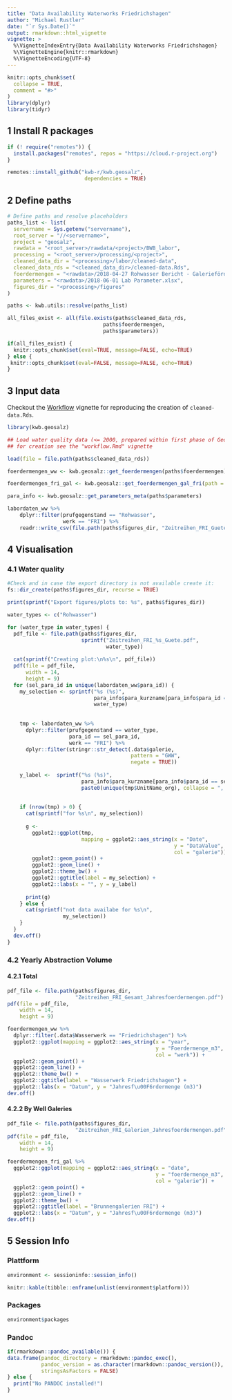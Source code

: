 ```yaml
---
title: "Data Availability Waterworks Friedrichshagen"
author: "Michael Rustler"
date: "`r Sys.Date()`"
output: rmarkdown::html_vignette
vignette: >
  %\VignetteIndexEntry{Data Availability Waterworks Friedrichshagen}
  %\VignetteEngine{knitr::rmarkdown}
  %\VignetteEncoding{UTF-8}
---
```


```r
knitr::opts_chunk$set(
  collapse = TRUE,
  comment = "#>"
)
library(dplyr)
library(tidyr)
```

## 1 Install R packages

```r
if (! require("remotes")) {
  install.packages("remotes", repos = "https://cloud.r-project.org")
}

remotes::install_github("kwb-r/kwb.geosalz", 
                         dependencies = TRUE)
```

## 2 Define paths

```r
# Define paths and resolve placeholders
paths_list <- list(
  servername = Sys.getenv("servername"),
  root_server = "//<servername>",
  project = "geosalz",
  rawdata = "<root_server>/rawdata/<project>/BWB_labor",
  processing = "<root_server>/processing/<project>",
  cleaned_data_dir = "<processing>/labor/cleaned-data",
  cleaned_data_rds = "<cleaned_data_dir>/cleaned-data.Rds",
  foerdermengen = "<rawdata>/2018-04-27 Rohwasser Bericht - Galeriefördermengen.xlsx",
  parameters = "<rawdata>/2018-06-01 Lab Parameter.xlsx",
  figures_dir = "<processing>/figures"
)

paths <- kwb.utils::resolve(paths_list)

```

```r
all_files_exist <- all(file.exists(paths$cleaned_data_rds,
                               paths$foerdermengen,
                               paths$parameters))

if(all_files_exist) {
  knitr::opts_chunk$set(eval=TRUE, message=FALSE, echo=TRUE)
} else {
 knitr::opts_chunk$set(eval=FALSE, message=FALSE, echo=TRUE)
}
```


## 3 Input data

Checkout the [Workflow](../workflow/) vignette for reproducing the creation of 
`cleaned-data.Rds`.

```r
library(kwb.geosalz)

## Load water quality data (<= 2000, prepared within first phase of Geosalz project!)
## for creation see the "workflow.Rmd" vignette

load(file = file.path(paths$cleaned_data_rds))

foerdermengen_ww <- kwb.geosalz::get_foerdermengen(paths$foerdermengen)

foerdermengen_fri_gal <- kwb.geosalz::get_foerdermengen_gal_fri(path = paths$foerdermengen)

para_info <- kwb.geosalz::get_parameters_meta(paths$parameters)

labordaten_ww %>%
    dplyr::filter(prufgegenstand == "Rohwasser",
                  werk == "FRI") %>% 
    readr::write_csv(file.path(paths$figures_dir, "Zeitreihen_FRI_Guete.csv"))

```

## 4 Visualisation


### 4.1 Water quality


```r
#Check and in case the export directory is not available create it:
fs::dir_create(paths$figures_dir, recurse = TRUE)

print(sprintf("Export figures/plots to: %s", paths$figures_dir))

water_types <- c("Rohwasser")

for (water_type in water_types) {
  pdf_file <- file.path(paths$figures_dir,
                        sprintf("Zeitreihen_FRI_%s_Guete.pdf",
                                water_type))
  
  cat(sprintf("Creating plot:\n%s\n", pdf_file))
  pdf(file = pdf_file,
      width = 14,
      height = 9)
  for (sel_para_id in unique(labordaten_ww$para_id)) {
    my_selection <- sprintf("%s (%s)",
                            para_info$para_kurzname[para_info$para_id == sel_para_id],
                            water_type)
    
    
    tmp <- labordaten_ww %>%
      dplyr::filter(prufgegenstand == water_type,
                    para_id == sel_para_id, 
                    werk == "FRI") %>%
      dplyr::filter(stringr::str_detect(.data$galerie,
                                        pattern = "GWW",
                                        negate = TRUE))
    
    y_label <-  sprintf("%s (%s)",
                        para_info$para_kurzname[para_info$para_id == sel_para_id],
                        paste0(unique(tmp$UnitName_org), collapse = ", "))
    
    
    if (nrow(tmp) > 0) {
      cat(sprintf("for %s\n", my_selection))
      
      g <-
        ggplot2::ggplot(tmp,
                        mapping = ggplot2::aes_string(x = "Date",
                                                      y = "DataValue",
                                                      col = "galerie")) +
        ggplot2::geom_point() +
        ggplot2::geom_line() +
        ggplot2::theme_bw() +
        ggplot2::ggtitle(label = my_selection) +
        ggplot2::labs(x = "", y = y_label)
      
      print(g)
    } else {
      cat(sprintf("not data availabe for %s\n",
                  my_selection))
    }
  }
  dev.off()
}
```

### 4.2 Yearly Abstraction Volume

#### 4.2.1 Total 

```r
pdf_file <- file.path(paths$figures_dir,
                      "Zeitreihen_FRI_Gesamt_Jahresfoerdermengen.pdf")
pdf(file = pdf_file,
    width = 14,
    height = 9)

foerdermengen_ww %>%
  dplyr::filter(.data$Wasserwerk == "Friedrichshagen") %>% 
  ggplot2::ggplot(mapping = ggplot2::aes_string(x = "year",
                                                y = "Foerdermenge_m3",
                                                col = "werk")) + 
  ggplot2::geom_point() +
  ggplot2::geom_line() +
  ggplot2::theme_bw() +
  ggplot2::ggtitle(label = "Wasserwerk Friedrichshagen") +
  ggplot2::labs(x = "Datum", y = "Jahresf\u00F6rdermenge (m3)")
dev.off()
```

#### 4.2.2 By Well Galeries

```r
pdf_file <- file.path(paths$figures_dir,
                      "Zeitreihen_FRI_Galerien_Jahresfoerdermengen.pdf")
pdf(file = pdf_file,
    width = 14,
    height = 9)

foerdermengen_fri_gal %>%  
  ggplot2::ggplot(mapping = ggplot2::aes_string(x = "date",
                                                y = "foerdermenge_m3", 
                                                col = "galerie")) + 
  ggplot2::geom_point() +
  ggplot2::geom_line() +
  ggplot2::theme_bw() +
  ggplot2::ggtitle(label = "Brunnengalerien FRI") +
  ggplot2::labs(x = "Datum", y = "Jahresf\u00F6rdermenge (m3)")
dev.off()
```



## 5 Session Info 

### Plattform

```r
environment <- sessioninfo::session_info()  

knitr::kable(tibble::enframe(unlist(environment$platform)))

```

### Packages

```r

environment$packages

```

### Pandoc

```r

if(rmarkdown::pandoc_available()) {
data.frame(pandoc_directory = rmarkdown::pandoc_exec(),
           pandoc_version = as.character(rmarkdown::pandoc_version()), 
           stringsAsFactors = FALSE)
} else {
  print("No PANDOC installed!")
}

```

